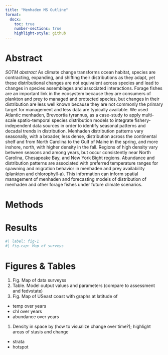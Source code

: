 ```yaml
---
title: "Menhaden MS Outline"
format:
  docx:
    toc: true
    number-sections: true
    highlight-style: github
---
```


# Abstract

*SOTM abstract*
As climate change transforms ocean habitat, species are contracting, expanding, and shifting their distributions as they adapt, yet these distributional changes are not equivalent across species and lead to changes in species assemblages and associated interactions. Forage fishes are an important link in the ecosystem because they are consumers of plankton and prey to managed and protected species, but changes in their distribution are less well known because they are not commonly the primary target for management and less data are typically available. We used Atlantic menhaden, Brevoortia tyrannus, as a case-study to apply  multi-scale spatio-temporal species distribution models to integrate fishery-independent data sources in order to identify seasonal patterns and decadal trends in distribution. Menhaden distribution patterns vary seasonally, with a broader, less dense, distribution across the continental shelf and from North Carolina to the Gulf of Maine in the spring, and more inshore, north, with higher density in the fall. Regions of high density vary between seasons and among years, but occur consistently near North Carolina, Chesapeake Bay, and New York Bight regions. Abundance and distribution patterns are associated with preferred temperature ranges for spawning and migration behavior in menhaden and prey availability (plankton and chlorophyll-a). This information can inform spatial management of menhaden and forecasting models of distribution of menhaden and other forage fishes under future climate scenarios.

# Methods

# Results


```r
#| label: fig-1
#| fig-cap: Map of surveys


```

# Figures & Tables

1. Fig. Map of data surveyss
1. Table. Model output values and parameters (compare to assessment and fedvstate)
1. Fig. Map of USeast coast with graphs at latitude of
- temp over years
- chl over years
- abundance over years
1. Density in space by (how to visualize change over time?); highlight areas of stasis and change
- strata
- hotspot
